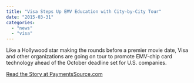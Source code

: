 ```yaml
---
title: "Visa Steps Up EMV Education with City-by-City Tour"
date: "2015-03-31"
categories: 
  - "news"
  - "visa"
---
```


Like a Hollywood star making the rounds before a premier movie date, Visa and other organizations are going on tour to promote EMV-chip card technology ahead of the October deadline set for U.S. companies.

[Read the Story at PaymentsSource.com](http://www.paymentssource.com/news/retail-acquiring/visa-steps-up-emv-education-with-city-by-city-tour-3020814-1.html)
